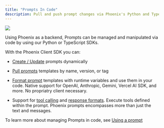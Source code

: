 ```yaml
---
title: "Prompts In Code"
description: Pull and push prompt changes via Phoenix's Python and TypeScript Clients
---
```


<Frame caption="Pull and push prompt changes via Phoenix's Python and TypeScript Clients">
  <img src="/images/c385cf9f-image.jpeg" />
</Frame>

Using Phoenix as a backend, Prompts can be managed and manipulated via code by using our Python or TypeScript SDKs.

With the Phoenix Client SDK you can:

* [Create / Update](/phoenix/prompt-engineering/how-to-prompts/create-a-prompt#using-the-phoenix-client) prompts dynamically

* [Pull prompts](/phoenix/prompt-engineering/how-to-prompts/using-a-prompt) templates by name, version, or tag

* [Format prompt](/phoenix/prompt-engineering/how-to-prompts/using-a-prompt#using-a-prompt) templates with runtime variables and use them in your code. Native support for OpenAI, Anthropic, Gemini, Vercel AI SDK, and more. No propriatry client necessary.

* Support for [tool calling](/phoenix/learn/prompt-engineering/prompts-concepts#tools) and [response formats](/phoenix/learn/prompt-engineering/prompts-concepts#response-format). Execute tools defined within the prompt. Phoenix prompts encompasses more than just the text and messages.

To learn more about managing Prompts in code, see [Using a prompt](/phoenix/prompt-engineering/how-to-prompts/using-a-prompt)


